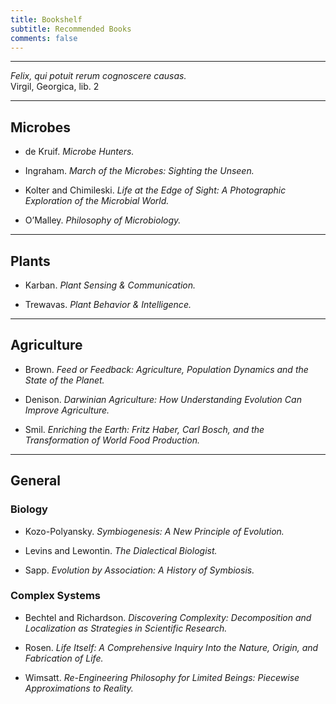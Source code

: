 ```yaml
---
title: Bookshelf
subtitle: Recommended Books
comments: false
---
```


---

<div align="center">*Felix, qui potuit rerum cognoscere causas.*  
Virgil, Georgica, lib. 2
</div>

---

## <i class="fas fa-microscope"></i> Microbes  

- de Kruif. *Microbe Hunters.*  

- Ingraham. *March of the Microbes: Sighting the Unseen.*  

- Kolter and Chimileski. *Life at the Edge of Sight: A Photographic Exploration of the Microbial World.*  

- O'Malley. *Philosophy of Microbiology.*  

---

## <i class="fas fa-leaf"></i> Plants  

- Karban. *Plant Sensing & Communication.*  

- Trewavas. *Plant Behavior & Intelligence.*  

---

## <i class="fas fa-seedling"></i> Agriculture  

- Brown. *Feed or Feedback: Agriculture, Population Dynamics and the State of the Planet.* 

- Denison. *Darwinian Agriculture: How Understanding Evolution Can Improve Agriculture.*  

- Smil. *Enriching the Earth: Fritz Haber, Carl Bosch, and the Transformation of World Food Production.*

---

## <i class="fas fa-book-open"></i> General

### <i class="fas fa-dna"></i> Biology

- Kozo-Polyansky. *Symbiogenesis: A New Principle of Evolution.*

- Levins and Lewontin. *The Dialectical Biologist.*

- Sapp. *Evolution by Association: A History of Symbiosis.* 

### <i class="far fa-snowflake"></i> Complex Systems

- Bechtel and Richardson. *Discovering Complexity: Decomposition and Localization as Strategies in Scientific Research.*

- Rosen. *Life Itself: A Comprehensive Inquiry Into the Nature, Origin, and Fabrication of Life.*

- Wimsatt. *Re-Engineering Philosophy for Limited Beings: Piecewise Approximations to Reality.*


